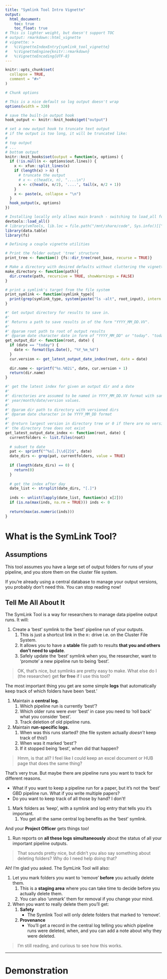 ```yaml
---
title: "Symlink Tool Intro Vignette"
output: 
  html_document:
    toc: true
    toc_float: true
# This is lighter weight, but doesn't support TOC
# output: rmarkdown::html_vignette
# vignette: >
#   %\VignetteIndexEntry{symlink_tool_vignette}
#   %\VignetteEngine{knitr::rmarkdown}
#   %\VignetteEncoding{UTF-8}
---
```


```r
knitr::opts_chunk$set(
  collapse = TRUE,
  comment = "#>"
)

# Chunk options

# This is a nice default so log output doesn't wrap
options(width = 320)

# save the built-in output hook
hook_output <- knitr::knit_hooks$get("output")

# set a new output hook to truncate text output
# if the output is too long, it will be truncated like:
# 
# top output
# ...
# bottom output
knitr::knit_hooks$set(output = function(x, options) {
  if (!is.null(n <- options$out.lines)) {
    x <- xfun::split_lines(x)
    if (length(x) > n) {
      # truncate the output
      # x <- c(head(x, n), "....\n")
      x <- c(head(x, n/2), '....', tail(x, n/2 + 1))
    }
    x <- paste(x, collapse = "\n")
  }
  hook_output(x, options)
})
```

```r
# Installing locally only allows main branch - switching to load_all for development
devtools::load_all()
# library(vmTools, lib.loc = file.path("/mnt/share/code", Sys.info()[["user"]], "r_pkgs"))
library(data.table)
library(fs)
```

```r

# Defining a couple vignette utilities

# Print the folder output 'tree' structure
print_tree <- function() {fs::dir_tree(root_base, recurse = TRUE)}

# Make a directory with desired defaults without cluttering the vignette
make_directory <- function(path){
  dir.create(path, recursive = TRUE, showWarnings = FALSE)
}

# print a symlink's target from the file system 
print_symlink <- function(symlink_type){
  print(grep(symlink_type, system(paste("ls -alt", root_input), intern = TRUE), value = TRUE))
}

#' Get output directory for results to save in.
#'
#' Returns a path to save results in of the form "YYYY_MM_DD.VV".
#'
#' @param root path to root of output results
#' @param date character date in form of "YYYY_MM_DD" or "today". "today" will be interpreted as today's date.
get_output_dir <- function(root, date) {
  if (date == "today") {
    date <- format(Sys.Date(), "%Y_%m_%d")
  }
  cur.version <- get_latest_output_date_index(root, date = date)
  
  dir.name <- sprintf("%s.%02i", date, cur.version + 1)
  return(dir.name)
}

#' get the latest index for given an output dir and a date
#'
#' directories are assumed to be named in YYYY_MM_DD.VV format with sane
#' year/month/date/version values.
#'
#' @param dir path to directory with versioned dirs
#' @param date character in be YYYY_MM_DD format
#'
#' @return largest version in directory tree or 0 if there are no version OR
#' the directory tree does not exist
get_latest_output_date_index <- function(root, date) {
  currentfolders <- list.files(root)
  
  # subset to date
  pat <- sprintf("^%s[.]\\d{2}$", date)
  date_dirs <- grep(pat, currentfolders, value = TRUE)
  
  if (length(date_dirs) == 0) {
    return(0)
  }
  
  # get the index after day
  date_list <- strsplit(date_dirs, "[.]")
  
  inds <- unlist(lapply(date_list, function(x) x[2]))
  if (is.na(max(inds, na.rm = TRUE))) inds <- 0
  
  return(max(as.numeric(inds)))
}
```




# What is the SymLink Tool?



## Assumptions

This tool assumes you have a large set of output folders for runs of your pipeline, and you store them on the cluster file system.

If you're already using a central database to manage your output versions, you probably don't need this.  You can stop reading now!




## Tell Me All About It


The SymLink Tool is a way for researchers to manage data pipeline output runs.  It will:

1. Create a 'best' symlink to the 'best' pipeline run of your outputs.
    1. This is just a shortcut link in the `H:` drive i.e. on the Cluster File System.
    1. It allows you to have a **stable** file path to results **that you and others don't need to update**.
    1. Safely update the 'best' symlink when you, the researcher, want to 'promote' a new pipeline run to being 'best'.



> OK, that's nice, but symlinks are pretty easy to make.  What else do I (the researcher) get **for free** if I use this tool?


The most important thing you get are some simple **logs** that automatically keep track of which folders have been 'best.'

1. Maintain a **central log.**
    1. Which pipeline run is currently 'best'?
    1. Which older runs were _ever_ 'best' in case you need to 'roll back' what you consider 'best'.
    1. Track deletion of old pipeline runs.
1. Maintain **run-specific logs.**
    1. When was this runs started?  (the file system actually _doesn't_ keep track of this!)
    1. When was it marked 'best'?
    1. If it stopped being 'best', when did that happen?


> Hmm, is that all?  I feel like I could keep an excel document or HUB page that does the same thing?


That's very true.  But maybe there are pipeline runs you want to track for different reasons.  

- What if you want to keep a pipeline run for a paper, but it's not the 'best' GBD pipeline run.  What if you write multiple papers?  
- Do you want to keep track of all those by hand?  I don't!

1. Mark folders as 'keep', with a symlink and log entry that tells you it's important.
    1. You get all the same central log benefits as the 'best' symlink.
    

And your **Project Officer** gets things too!

1. Run reports on **all these logs simultaneously** about the status of all your important pipeline outputs.  



> That sounds pretty nice, but didn't you also say something about deleting folders?  Why do I need help doing that?


Ah!  I'm glad you asked.  The SymLink Tool will also:

1. Let you mark folders you want to 'remove' **before** you actually delete them.
    1. This is a **staging area** where you can take time to decide before you actually delete them.
    1. You can also 'unmark' them for removal if you change your mind.
1. When you want to really delete them you'll get:
    1. **Safety** 
        - The Symlink Tool will only delete folders that marked to 'remove'.
    1. **Provenance** 
        - You'll get a record in the central log telling you which pipeline runs were deleted, when, and you can add a note about why they were deleted.



> I'm still reading, and curious to see how this works.





--------------------------------------------------------------------------------



# Demonstration 


```r

```

